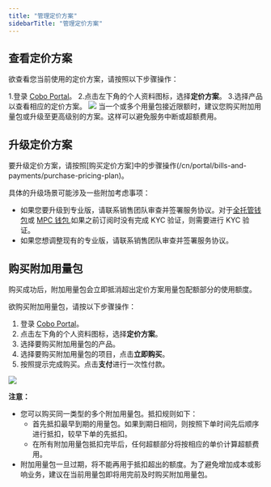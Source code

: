 ```yaml
---
title: "管理定价方案"
sidebarTitle: "管理定价方案"
---
```


## 查看定价方案

欲查看您当前使用的定价方案，请按照以下步骤操作：

1.登录 [Cobo Portal](https://portal.cobo.com/login)。
2.点击左下角的个人资料图标，选择**定价方案**。
3.选择产品以查看相应的定价方案。
<img src="/cn/images/bills-and-payments/view-cn.png" className="screenshot_full_screen"/>
当一个或多个用量包接近限额时，建议您购买附加用量包或升级至更高级别的方案。这样可以避免服务中断或超额费用。

## 升级定价方案
要升级定价方案，请按照[购买定价方案]中的步骤操作(/cn/portal/bills-and-payments/purchase-pricing-plan)。

具体的升级场景可能涉及一些附加考虑事项：
- 如果您要升级到专业版，请联系销售团队审查并签署服务协议。对于[全托管钱包](/cn/portal/custodial-wallets/introduction)或 [MPC 钱包](/cn/portal/mpc-wallets/introduction),如果之前订阅时没有完成 KYC 验证，则需要进行 KYC 验证。
- 如果您想调整现有的专业版，请联系销售团队审查并签署服务协议。

## 购买附加用量包
购买成功后，附加用量包会立即抵消超出定价方案用量包配额部分的使用额度。

欲购买附加用量包，请按以下步骤操作：
1. 登录 [Cobo Portal](https://portal.cobo.com/login)。
2. 点击左下角的个人资料图标，选择**定价方案**。
3. 选择要购买附加用量包的产品。
4. 选择要购买附加用量包的项目，点击**立即购买**。
5. 按照提示完成购买。点击**支付**进行一次性付款。

<img src="/cn/images/bills-and-payments/add-on.png" className="screenshot_full_screen"/>

**注意：**
- 您可以购买同一类型的多个附加用量包。抵扣规则如下：
  - 首先抵扣最早到期的用量包。如果到期日相同，则按照下单时间先后顺序进行抵扣，较早下单的先抵扣。
  - 在所有附加用量包抵扣完毕后，任何超额部分将按相应的单价计算超额费用。
- 附加用量包一旦过期，将不能再用于抵扣超出的额度。为了避免增加成本或影响业务，建议在当前用量包即将用完前及时购买附加用量包。
